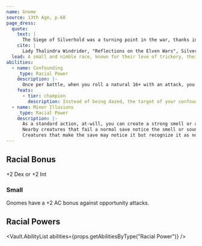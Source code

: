 ```yaml
---
name: Gnome
source: 13th Age, p.68
page_dress:
  quote:
    text: |
      The Siege of Silverhold was a turning point in the war, thanks in no small part to the efforts of the gnomish illusionists, who conjured up a phantom army to distract the enemy and allow our forces to break through their lines.
    cite: |
      Lady Thalindra Windrider, "Reflections on the Elven Wars", Silverwood Press circa 12a.453
  lead: A small and nimble race, known for their love of trickery, their affinity for illusion magic, and their skill at tinkering with clockwork and other devices.
abilities:
  - name: Confounding
    _type: Racial Power
    description: |-
      Once per battle, when you roll a natural 16+ with an attack, you can also daze the target until the end of your next turn.
    feats:
      - tier: champion
        description: Instead of being dazed, the target of your confounding ability is weakened until the end of your next turn.
  - name: Minor Illusions
    _type: Racial Power
    description: |-
      As a standard action, at-will, you can create a strong smell or a sound nearby.
      Nearby creatures that fail a normal save notice the smell or sound.
      Creatures that make the save may notice it but recognize it as not exactly real.
---
```


## Racial Bonus

+2 Dex or +2 Int

### Small

Gnomes have a +2 AC bonus against opportunity attacks.

## Racial Powers

<Vault.AbilityList abilities={props.getAbilitiesByType("Racial Power")} />
